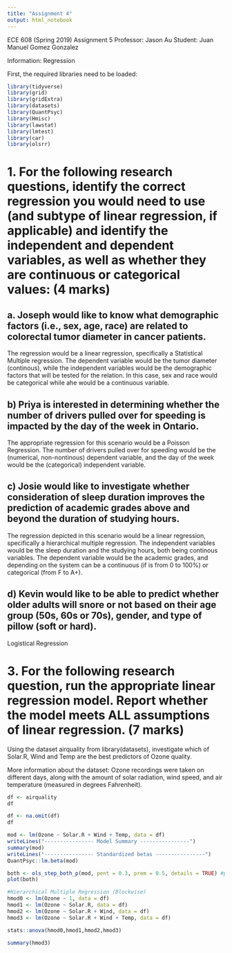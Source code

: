 ```yaml
---
title: "Assignment 4"
output: html_notebook
---
```


ECE 608 (Spring 2019) Assignment 5
Professor: Jason Au
Student: Juan Manuel Gomez Gonzalez


Information: 
Regression


First, the required libraries need to be loaded:
```r
library(tidyverse)
library(grid)
library(gridExtra)
library(datasets)
library(QuantPsyc)
library(Hmisc)
library(lawstat)
library(lmtest)
library(car)
library(olsrr)
```


# 1. For the following research questions, identify the correct regression you would need to use (and subtype of linear regression, if applicable) and identify the independent and dependent variables, as well as whether they are continuous or categorical values: (4 marks) 
## a. Joseph would like to know what demographic factors (i.e., sex, age, race) are related to colorectal tumor diameter in cancer patients.
The regression would be a linear regression, specifically a Statistical Multiple regression. The dependent variable would be the tumor diameter (continous), while the independent variables would be the demographic factors that will be tested for the relation. In this case, sex and race would be categorical while ahe would be a continuous variable.

## b) Priya is interested in determining whether the number of drivers pulled over for speeding is impacted by the day of the week in Ontario.
The appropriate regression for this scenario would be a Poisson Regression. The number of drivers pulled over for speeding would be the (numerical, non-nontinous) dependent variable, and the  day of the week would be the (categorical) independent variable.

## c) Josie would like to investigate whether consideration of sleep duration improves the prediction of academic grades above and beyond the duration of studying hours.
The regression depicted in this scenario would be a linear regression, specifically a hierarchical multiple regression. The independent variables would be the sleep duration and the studying hours, both being continous variables. The dependent variable would be the academic grades, and depending on the system can be a continuous (if is from 0 to 100%) or categorical (from F to A+).

## d) Kevin would like to be able to predict whether older adults will snore or not based on their age group (50s, 60s or 70s), gender, and type of pillow (soft or hard).
Logistical Regression




# 3. For the following research question, run the appropriate linear regression model. Report whether the model meets ALL assumptions of linear regression. (7 marks)
Using the dataset airquality from library(datasets), investigate which of Solar.R, Wind and Temp are the best predictors of Ozone quality. 
 
More information about the dataset: Ozone recordings were taken on different days, along with the amount of solar radiation, wind speed, and air temperature (measured in degrees Fahrenheit).

```r
df <- airquality
df
```

```r
df <- na.omit(df)
df
```

```r
mod <- lm(Ozone ~ Solar.R + Wind + Temp, data = df)
writeLines("---------------- Model Summary ----------------")
summary(mod)
writeLines("---------------- Standardized betas ----------------")
QuantPsyc::lm.beta(mod)
```

```r
both <- ols_step_both_p(mod, pent = 0.3, prem = 0.5, details = TRUE) #pent 0.3, prem 0.3
plot(both)
```


```r
#Hierarchical Multiple Regression (Blockwise)
hmod0 <- lm(Ozone ~ 1, data = df)
hmod1 <- lm(Ozone ~ Solar.R, data = df)
hmod2 <- lm(Ozone ~ Solar.R + Wind, data = df)
hmod3 <- lm(Ozone ~ Solar.R + Wind + Temp, data = df)

stats::anova(hmod0,hmod1,hmod2,hmod3)

summary(hmod3)
```
 

 